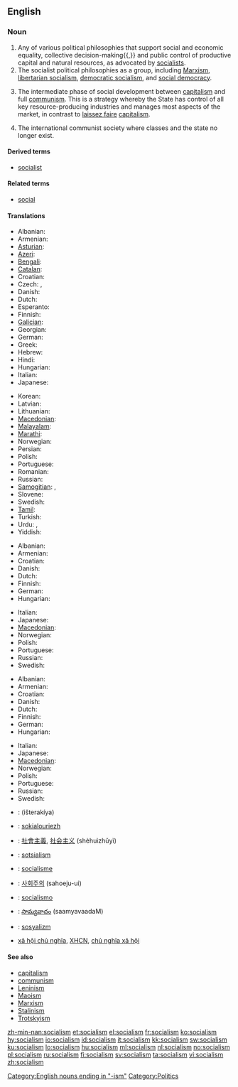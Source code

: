 {{wikipedia}}
==English==

===Noun===
{{en-noun|-}}

# Any of various political philosophies that support social and economic equality, collective decision-making{{,}} and public control of productive capital and natural resources, as advocated by [[socialist]]s.
# The socialist political philosophies as a group, including [[Marxism]], [[libertarian socialism]], [[democratic socialism]], and [[social democracy]].
# {{context|Leninism}} The intermediate phase of social development between [[capitalism]] and full [[communism]]. This is a strategy whereby the State has control of all key resource-producing industries and manages most aspects of the market, in contrast to [[laissez faire]] [[capitalism]].
# {{context|Classical Marxism}} The international communist society where classes and the state no longer exist.

====Derived terms====
* [[socialist]]

====Related terms====
* [[social]]

====Translations====
{{trans-top|political philosophy of social and economic equality}}
* Albanian: {{t+|sq|socializmi|m|xs=Albanian}}
* Armenian: {{t-|hy|սոցիալիզմ|tr=soc’ializm|xs=Armenian}}
* [[Asturian]]: {{t|ast|socialismu|m}}
* [[Azeri]]: {{t|az|sosializm}}
* [[Bengali]]: {{t|bn|সমাজতন্ত্র|sc=Beng}}
* [[Catalan]]: {{t|ca|socialisme|m}}
* Croatian: {{t+|hr|socijalizam|m}}
* Czech: {{t-|cs|socialismus|m}}, {{t-|cs|socializmus|m}}
* Danish: {{t-|da|socialisme}}
* Dutch: {{t-|nl|socialisme|n}}
* Esperanto: {{t|eo|socialismo}}
* Finnish: {{t+|fi|sosialismi}}
* [[Galician]]: {{t|gl|socialismo|m}}
* Georgian: {{t|ka|სოციალიზმი|sc=Geor}}
* German: {{t+|de|Sozialismus|m}}
* Greek: {{t|el|σοσιαλισμός|m|tr=sosialismos|sc=Grek}}
* Hebrew: {{t|he|סוציאליזם|m|tr=sotsyalizm|alt=סוֹצְיָאלִיזְם|sc=Hebr}}
* Hindi: {{t|hi|समाजवाद|m|tr=samājvād|sc=Deva}}
* Hungarian: {{t+|hu|szocializmus}}
* Italian: {{t+|it|socialismo|m}}
* Japanese: {{t-|ja|社会主義|tr=shakai-shugi|sc=Jpan}}
{{trans-mid}}
* Korean: {{t+|ko|사회주의|tr=sahoeju-ui|sc=Hang}}
* Latvian: {{t|lv|sociālisms|m}}
* Lithuanian: {{t|lt|socializmas|m}}
* [[Macedonian]]: {{t-|mk|социјализам|m|tr=socijalízam|xs=Macedonian}}
* [[Malayalam]]: {{t|ml|സോഷ്യലിസം|sc=Mlym}}
* [[Marathi]]: {{t|mr|समाजवाद|tr=samājvād|sc=Deva}}
* Norwegian: {{t-|no|sosialisme|m}}
* Persian: {{t|fa|سوسیالیسم|sc=fa-Arab}}
* Polish: {{t+|pl|socjalizm|m}}
* Portuguese: {{t+|pt|socialismo|m}}
* Romanian: {{t|ro|socialism}}
* Russian: {{t+|ru|социализм|m|tr=socialízm|sc=Cyrl}}
* [[Samogitian]]: {{tø|bat-smg|suocēlėzmos|m}},  {{tø|bat-smg|socialėzmos|m}}
* Slovene: {{t|sl|socializem|m|alt=socialízem}}
* Swedish: {{t+|sv|socialism|c}}
* [[Tamil]]: {{t|ta|சமவுடமை|sc=Taml}}
* Turkish: {{t|tr|sosyalizm}}
* Urdu: {{t|ur|اشتراکیت|sc=ur-Arab}},  {{t|ur|سوشلزم|sc=ur-Arab}}
* Yiddish: {{t|yi|סאציאליזם|sc=yi-Hebr}}
{{trans-bottom}}

{{trans-top|group of socialist political philosophies}}
* Albanian: {{t+|sq|socializmi|m|xs=Albanian}}
* Armenian: {{t-|hy|սոցիալիզմ|tr=soc’ializm|xs=Armenian}}
* Croatian: {{t+|hr|socijalizam|m}}
* Danish: {{t-|da|socialisme}}
* Dutch: {{t-|nl|socialisme|n}}
* Finnish: {{t+|fi|sosialismi}}
* German: {{t+|de|Sozialismus|m}}
* Hungarian: {{t+|hu|szocializmus}}
{{trans-mid}}
* Italian: {{t+|it|socialismo|m}}
* Japanese: {{t-|ja|社会主義|tr=shakai-shugi|sc=Jpan}}
* [[Macedonian]]: {{t-|mk|социјализам|m|tr=socijalízam|xs=Macedonian}}
* Norwegian: {{t-|no|sosialisme|m}}
* Polish: {{t+|pl|socjalizm|m}}
* Portuguese: {{t+|pt|socialismo|m}}
* Russian: {{t+|ru|социализм|m|tr=socialízm|sc=Cyrl}}
* Swedish: {{t+|sv|socialism|c}}
{{trans-bottom}}

{{trans-top|intermediate phase of social development}}
* Albanian: {{t+|sq|socializmi|m|xs=Albanian}}
* Armenian: {{t-|hy|սոցիալիզմ|tr=soc’ializm|xs=Armenian}}
* Croatian: {{t+|hr|socijalizam|m}}
* Danish: {{t-|da|socialisme}}
* Dutch: {{t-|nl|socialisme|n}}
* Finnish: {{t+|fi|sosialismi}}
* German: {{t+|de|Sozialismus|m}}
* Hungarian: {{t+|hu|szocializmus}}
{{trans-mid}}
* Italian: {{t+|it|socialismo|m}}
* Japanese: {{t-|ja|社会主義|tr=shakai-shugi|sc=Jpan}}
* [[Macedonian]]: {{t-|mk|социјализам|m|tr=socijalízam|xs=Macedonian}}
* Norwegian: {{t-|no|sosialisme|m}}
* Polish: {{t+|pl|socjalizm|m}}
* Portuguese: {{t+|pt|socialismo|m}}
* Russian: {{t+|ru|социализм|m|tr=socialízm|sc=Cyrl}}
* Swedish: {{t+|sv|socialism|c}}
{{trans-bottom}}

{{checktrans-top}}
* {{ttbc|Arabic}}: {{Arab|[[اشتراكية]]}} (išterakíya) {{f}}
* {{ttbc|Breton}}: [[sokialouriezh]] {{f}}
* {{ttbc|Chinese}}: [[社會主義]], [[社会主义]] (shèhuìzhǔyì)
* {{ttbc|Estonian}}: [[sotsialism]]
* {{ttbc|French}}: [[socialisme]] {{m}}
{{checktrans-mid}}
* {{ttbc|Korean}}: [[사회주의]] (sahoeju-ui)
* {{ttbc|Spanish}}: [[socialismo]] {{m}}
* {{ttbc|Telugu}}: [[సామ్యవాదం]] (saamyavaadaM)
* {{ttbc|Turkish}}: [[sosyalizm]]
* {{ttbc|Vietnamese}} [[xã hội chủ nghĩa]], [[XHCN]], [[chủ nghĩa xã hội]]
{{checktrans-bottom}}

====See also====
* [[capitalism]]
* [[communism]]
* [[Leninism]]
* [[Maoism]]
* [[Marxism]]
* [[Stalinism]]
* [[Trotskyism]]

[[Category:English nouns ending in "-ism"]]
[[Category:Politics]]

[[zh-min-nan:socialism]]
[[et:socialism]]
[[el:socialism]]
[[fr:socialism]]
[[ko:socialism]]
[[hy:socialism]]
[[io:socialism]]
[[id:socialism]]
[[it:socialism]]
[[kk:socialism]]
[[sw:socialism]]
[[ku:socialism]]
[[lo:socialism]]
[[hu:socialism]]
[[ml:socialism]]
[[nl:socialism]]
[[no:socialism]]
[[pl:socialism]]
[[ru:socialism]]
[[fi:socialism]]
[[sv:socialism]]
[[ta:socialism]]
[[vi:socialism]]
[[zh:socialism]]